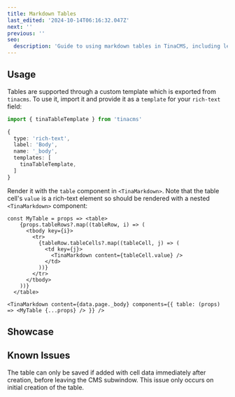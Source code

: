```yaml
---
title: Markdown Tables
last_edited: '2024-10-14T06:16:32.047Z'
next: ''
previous: ''
seo:
  description: 'Guide to using markdown tables in TinaCMS, including legacy support and integration with the rich-text editor.'
---
```


## Usage

<WarningCallout body="This is legacy and no longer maintained. The rich-text editor now supports tables natively." />

Tables are supported through a custom template which is exported from `tinacms`. To use it, import it and provide it as a `template` for your `rich-text` field:

```ts
import { tinaTableTemplate } from 'tinacms'

{
  type: 'rich-text',
  label: 'Body',
  name: '_body',
  templates: [
    tinaTableTemplate,
  ]
}
```

Render it with the `table` component in `<TinaMarkdown>`. Note that the table cell's `value` is a rich-text element so should be rendered with a nested `<TinaMarkdown>` component:

```tsx
const MyTable = props => <table>
    {props.tableRows?.map((tableRow, i) => (
      <tbody key={i}>
        <tr>
          {tableRow.tableCells?.map((tableCell, j) => (
            <td key={j}>
              <TinaMarkdown content={tableCell.value} />
            </td>
          ))}
        </tr>
      </tbody>
    ))}
  </table>

<TinaMarkdown content={data.page._body} components={{ table: (props) => <MyTable {...props} /> }} />
```

## Showcase

<WebmEmbed embedSrc="/img/docs/reference/cells-and-rows.webm" />

## Known Issues

The table can only be saved if added with cell data immediately after creation, before leaving the CMS subwindow. This issue only occurs on initial creation of the table.
